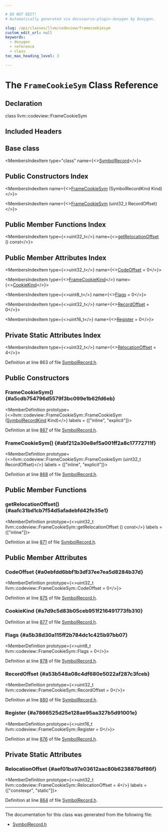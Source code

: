 ```yaml
---

# DO NOT EDIT!
# Automatically generated via docusaurus-plugin-doxygen by Doxygen.

slug: /api/classes/llvm/codeview/framecookiesym
custom_edit_url: null
keywords:
  - doxygen
  - reference
  - class
toc_max_heading_level: 3

---
```





# The `FrameCookieSym` Class Reference

<DoxygenPage pluginConfig={pluginConfig}>



## Declaration

<CodeBlock>class llvm::codeview::FrameCookieSym</CodeBlock>

## Included Headers

<IncludesList>
<IncludesListItem
  filePath="llvm/DebugInfo/CodeView/SymbolRecord.h"
  permalink="/docs/api/files/include/include/llvm/include/llvm/debuginfo/include/llvm/debuginfo/codeview/symbolrecord-h"
  isLocal="true" />
</IncludesList>

## Base class

<MembersIndex>

<MembersIndexItem
  type="class"
  name={<><a href="/docs/api/classes/llvm/codeview/symbolrecord">SymbolRecord</a></>}>
</MembersIndexItem>

</MembersIndex>

## Public Constructors Index

<MembersIndex>

<MembersIndexItem
  name={<><a href="#a5cdb754796d5579f3bc099e1b62fd6eb">FrameCookieSym</a> (SymbolRecordKind Kind)</>}>
</MembersIndexItem>

<MembersIndexItem
  name={<><a href="#abf212a30e8ef5a001ff2a8c17772711f">FrameCookieSym</a> (uint32&#95;t RecordOffset)</>}>
</MembersIndexItem>

</MembersIndex>

## Public Member Functions Index

<MembersIndex>

<MembersIndexItem
  type={<>uint32&#95;t</>}
  name={<><a href="#aafc31bd1cb7f54d5afadebfd42fe35e1">getRelocationOffset</a> () const</>}>
</MembersIndexItem>

</MembersIndex>

## Public Member Attributes Index

<MembersIndex>

<MembersIndexItem
  type={<>uint32&#95;t</>}
  name={<><a href="#a0ebfdd6bbf1b3df37ee7ea5d8284b37d">CodeOffset</a> = 0</>}>
</MembersIndexItem>

<MembersIndexItem
  type={<><a href="/docs/api/namespaces/llvm/codeview/#ad37302702bbcf0028581d2655698c27a">FrameCookieKind</a></>}
  name={<><a href="#a7d9c5d83b05ceb951f216491773fb310">CookieKind</a></>}>
</MembersIndexItem>

<MembersIndexItem
  type={<>uint8&#95;t</>}
  name={<><a href="#a5b38d30a115ff2b784dc1c425b97bb07">Flags</a> = 0</>}>
</MembersIndexItem>

<MembersIndexItem
  type={<>uint32&#95;t</>}
  name={<><a href="#a53b548a08c4df680e5022af287c3fceb">RecordOffset</a> = 0</>}>
</MembersIndexItem>

<MembersIndexItem
  type={<>uint16&#95;t</>}
  name={<><a href="#a7866525d25e128ae95aa327b5d91001e">Register</a> = 0</>}>
</MembersIndexItem>

</MembersIndex>

## Private Static Attributes Index

<MembersIndex>

<MembersIndexItem
  type={<>uint32&#95;t</>}
  name={<><a href="#aef01ba97e03612aac80b6238878df86f">RelocationOffset</a> = 4</>}>
</MembersIndexItem>

</MembersIndex>


Definition at line 863 of file <a href="/docs/api/files/include/include/llvm/include/llvm/debuginfo/include/llvm/debuginfo/codeview/symbolrecord-h">SymbolRecord.h</a>.

<SectionDefinition>

## Public Constructors

### FrameCookieSym() {#a5cdb754796d5579f3bc099e1b62fd6eb}

<MemberDefinition
  prototype={<>llvm::codeview::FrameCookieSym::FrameCookieSym (<a href="/docs/api/namespaces/llvm/codeview/#a718bd404e8a87ee5e1a21b0c267cde17">SymbolRecordKind</a> Kind)</>}
  labels = {["inline", "explicit"]}>

Definition at line <a href="/docs/api/files/include/include/llvm/include/llvm/debuginfo/include/llvm/debuginfo/codeview/symbolrecord-h/#l00867">867</a> of file <a href="/docs/api/files/include/include/llvm/include/llvm/debuginfo/include/llvm/debuginfo/codeview/symbolrecord-h">SymbolRecord.h</a>.
</MemberDefinition>

### FrameCookieSym() {#abf212a30e8ef5a001ff2a8c17772711f}

<MemberDefinition
  prototype={<>llvm::codeview::FrameCookieSym::FrameCookieSym (uint32&#95;t RecordOffset)</>}
  labels = {["inline", "explicit"]}>

Definition at line <a href="/docs/api/files/include/include/llvm/include/llvm/debuginfo/include/llvm/debuginfo/codeview/symbolrecord-h/#l00868">868</a> of file <a href="/docs/api/files/include/include/llvm/include/llvm/debuginfo/include/llvm/debuginfo/codeview/symbolrecord-h">SymbolRecord.h</a>.
</MemberDefinition>

</SectionDefinition>

<SectionDefinition>

## Public Member Functions

### getRelocationOffset() {#aafc31bd1cb7f54d5afadebfd42fe35e1}

<MemberDefinition
  prototype={<>uint32&#95;t llvm::codeview::FrameCookieSym::getRelocationOffset () const</>}
  labels = {["inline"]}>

Definition at line <a href="/docs/api/files/include/include/llvm/include/llvm/debuginfo/include/llvm/debuginfo/codeview/symbolrecord-h/#l00871">871</a> of file <a href="/docs/api/files/include/include/llvm/include/llvm/debuginfo/include/llvm/debuginfo/codeview/symbolrecord-h">SymbolRecord.h</a>.
</MemberDefinition>

</SectionDefinition>

<SectionDefinition>

## Public Member Attributes

### CodeOffset {#a0ebfdd6bbf1b3df37ee7ea5d8284b37d}

<MemberDefinition
  prototype={<>uint32&#95;t llvm::codeview::FrameCookieSym::CodeOffset = 0</>}>

Definition at line <a href="/docs/api/files/include/include/llvm/include/llvm/debuginfo/include/llvm/debuginfo/codeview/symbolrecord-h/#l00875">875</a> of file <a href="/docs/api/files/include/include/llvm/include/llvm/debuginfo/include/llvm/debuginfo/codeview/symbolrecord-h">SymbolRecord.h</a>.
</MemberDefinition>

### CookieKind {#a7d9c5d83b05ceb951f216491773fb310}

<MemberDefinition
  prototype="FrameCookieKind llvm::codeview::FrameCookieSym::CookieKind">

Definition at line <a href="/docs/api/files/include/include/llvm/include/llvm/debuginfo/include/llvm/debuginfo/codeview/symbolrecord-h/#l00877">877</a> of file <a href="/docs/api/files/include/include/llvm/include/llvm/debuginfo/include/llvm/debuginfo/codeview/symbolrecord-h">SymbolRecord.h</a>.
</MemberDefinition>

### Flags {#a5b38d30a115ff2b784dc1c425b97bb07}

<MemberDefinition
  prototype={<>uint8&#95;t llvm::codeview::FrameCookieSym::Flags = 0</>}>

Definition at line <a href="/docs/api/files/include/include/llvm/include/llvm/debuginfo/include/llvm/debuginfo/codeview/symbolrecord-h/#l00878">878</a> of file <a href="/docs/api/files/include/include/llvm/include/llvm/debuginfo/include/llvm/debuginfo/codeview/symbolrecord-h">SymbolRecord.h</a>.
</MemberDefinition>

### RecordOffset {#a53b548a08c4df680e5022af287c3fceb}

<MemberDefinition
  prototype={<>uint32&#95;t llvm::codeview::FrameCookieSym::RecordOffset = 0</>}>

Definition at line <a href="/docs/api/files/include/include/llvm/include/llvm/debuginfo/include/llvm/debuginfo/codeview/symbolrecord-h/#l00880">880</a> of file <a href="/docs/api/files/include/include/llvm/include/llvm/debuginfo/include/llvm/debuginfo/codeview/symbolrecord-h">SymbolRecord.h</a>.
</MemberDefinition>

### Register {#a7866525d25e128ae95aa327b5d91001e}

<MemberDefinition
  prototype={<>uint16&#95;t llvm::codeview::FrameCookieSym::Register = 0</>}>

Definition at line <a href="/docs/api/files/include/include/llvm/include/llvm/debuginfo/include/llvm/debuginfo/codeview/symbolrecord-h/#l00876">876</a> of file <a href="/docs/api/files/include/include/llvm/include/llvm/debuginfo/include/llvm/debuginfo/codeview/symbolrecord-h">SymbolRecord.h</a>.
</MemberDefinition>

</SectionDefinition>

<SectionDefinition>

## Private Static Attributes

### RelocationOffset {#aef01ba97e03612aac80b6238878df86f}

<MemberDefinition
  prototype={<>uint32&#95;t llvm::codeview::FrameCookieSym::RelocationOffset = 4</>}
  labels = {["constexpr", "static"]}>

Definition at line <a href="/docs/api/files/include/include/llvm/include/llvm/debuginfo/include/llvm/debuginfo/codeview/symbolrecord-h/#l00864">864</a> of file <a href="/docs/api/files/include/include/llvm/include/llvm/debuginfo/include/llvm/debuginfo/codeview/symbolrecord-h">SymbolRecord.h</a>.
</MemberDefinition>

</SectionDefinition>

<hr/>

The documentation for this class was generated from the following file:

<ul>
<li><a href="/docs/api/files/include/include/llvm/include/llvm/debuginfo/include/llvm/debuginfo/codeview/symbolrecord-h">SymbolRecord.h</a></li>
</ul>

</DoxygenPage>
